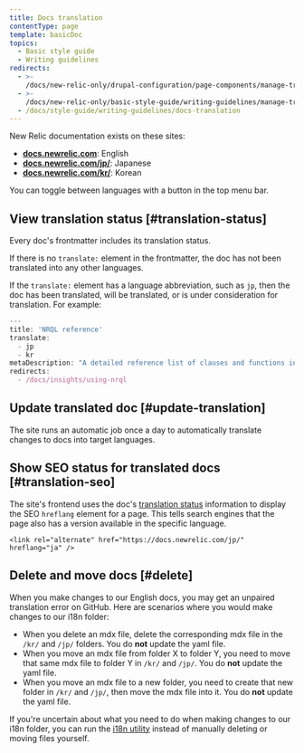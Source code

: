 ```yaml
---
title: Docs translation
contentType: page
template: basicDoc
topics:
  - Basic style guide
  - Writing guidelines
redirects:
  - >-
    /docs/new-relic-only/drupal-configuration/page-components/manage-translated-docs
  - >-
    /docs/new-relic-only/basic-style-guide/writing-guidelines/manage-translated-docs
  - /docs/style-guide/writing-guidelines/docs-translation
---
```


New Relic documentation exists on these sites:

* [**docs.newrelic.com**](https://docs.newrelic.com): English
* [**docs.newrelic.com/jp/**](https://docs.newrelic.com/jp/): Japanese
* [**docs.newrelic.com/kr/**](https://docs.newrelic.com/kr/): Korean

You can toggle between languages with a button in the top menu bar.

## View translation status [#translation-status]

Every doc's frontmatter includes its translation status.

If there is no `translate:` element in the frontmatter, the doc has not been translated into any other languages.

If the `translate:` element has a language abbreviation, such as `jp`, then the doc has been translated, will be translated, or is under consideration for translation. For example:

```jsx
---
title: 'NRQL reference'
translate:
  - jp
  - kr
metaDescription: "A detailed reference list of clauses and functions in NRQL, the New Relic query language."
redirects:
  - /docs/insights/using-nrql
```

## Update translated doc [#update-translation]

The site runs an automatic job once a day to automatically translate changes to docs into target languages.

## Show SEO status for translated docs [#translation-seo]

The site's frontend uses the doc's [translation status](#translation-status) information to display the SEO `hreflang` element for a page. This tells search engines that the page also has a version available in the specific language.

```
<link rel="alternate" href="https://docs.newrelic.com/jp/" hreflang="ja" />
```
## Delete and move docs [#delete]

When you make changes to our English docs, you may get an unpaired translation error on GitHub. Here are scenarios where you would make changes to our i18n folder:

* When you delete an mdx file, delete the corresponding mdx file in the `/kr/` and `/jp/` folders. You do **not** update the yaml file.
* When you move an mdx file from folder X to folder Y, you need to move that same mdx file to folder Y in  `/kr/` and `/jp/`. You do **not** update the yaml file.
* When you move an mdx file to a new folder, you need to create that new folder in  `/kr/` and `/jp/`, then move the mdx file into it. You do **not** update the yaml file.

If you're uncertain about what you need to do when making changes to our i18n folder, you can run the [i18n utility](https://github.com/newrelic/docs-website/tree/develop/scripts/i18n_utility) instead of manually deleting or moving files yourself. 